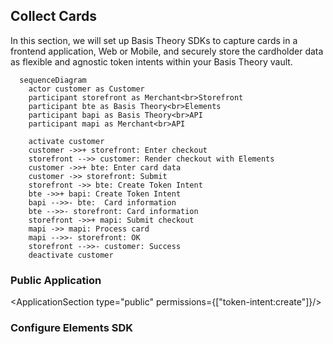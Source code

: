 
## Collect Cards

In this section, we will set up Basis Theory SDKs to capture cards in a frontend application, Web or Mobile, and securely store the cardholder data as flexible and agnostic token intents within your Basis Theory vault.

```mermaid
  sequenceDiagram
    actor customer as Customer
    participant storefront as Merchant<br>Storefront
    participant bte as Basis Theory<br>Elements
    participant bapi as Basis Theory<br>API
    participant mapi as Merchant<br>API

    activate customer
    customer ->>+ storefront: Enter checkout
    storefront -->> customer: Render checkout with Elements
    customer ->>+ bte: Enter card data
    customer ->> storefront: Submit
    storefront ->> bte: Create Token Intent
    bte ->>+ bapi: Create Token Intent
    bapi -->>- bte:  Card information
    bte -->>- storefront: Card information
    storefront ->>+ mapi: Submit checkout
    mapi ->> mapi: Process card
    mapi -->>- storefront: OK
    storefront -->>- customer: Success
    deactivate customer
```
### Public Application

<ApplicationSection type="public" permissions={["token-intent:create"]}/>

### Configure Elements SDK

<ConfigureElementsSection/>

<AddElementsSection/>

<TokenizationSection/>

<AuthenticateCardSection type="intent"/>
